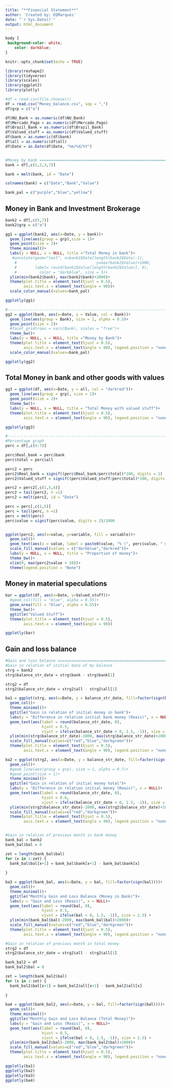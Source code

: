 ```yaml
---
title: "**Financial Statement**"
author: 'Created by: EQMarques'
date: "`r Sys.Date()`"
output: html_document
---
```


```css
body {
 background-color: white;
    color: darkblue;
}
```

```r
knitr::opts_chunk$set(echo = TRUE)

library(reshape2)
library(tidyverse)
library(scales)
library(ggplot2)
library(plotly)

#df = read.csv(file.choose())
df = read.csv("Money_balance.csv", sep = ",")
df$grp = c("a")

df$NU_Bank = as.numeric(df$NU_Bank)
df$Mercado_Pago = as.numeric(df$Mercado_Pago)
df$Brazil_Bank = as.numeric(df$Brazil_Bank)
df$Valued_stuff = as.numeric(df$Valued_stuff)
df$bank = as.numeric(df$bank)
df$all = as.numeric(df$all)
df$Date = as.Date(df$Date, "%m/%d/%Y")


#Money by bank ====================================================================================
bank = df[,c(1,2,3,7)]

bank = melt(bank, id = "Date")

colnames(bank) = c("Date","Bank","Value")

bank_pal = c("purple","blue","yellow")
```
## Money in Bank and Investment Brokerage 
```r
bank2 = df[,c(5,7)]
bank2$grp = c("a")

gg1 = ggplot(bank2, aes(x=Date, y = bank))+
  geom_line(aes(group = grp),size = 1)+
  geom_point(size = 2)+
  theme_minimal()+
  labs(y = NULL, x = NULL, title ="Total Money in bank")+
   #annotate(geom="text", x=bank2$Date[length(bank2$Date)-1],
    #                                   y=max(bank2$Value)+1000,
    #        label= round(bank2$Value[length(bank2$Value)], 0),
    #          color = "darkblue", size = 5)+
  ylim(min(bank2$bank), max(bank2$bank)+2000)+
  theme(plot.title = element_text(hjust = 0.5), 
        axis.text.x = element_text(angle = 90))+
  scale_color_manual(values=bank_pal)

ggplotly(gg1)

#--------------------------------------------------------------------------------------
gg2 = ggplot(bank, aes(x=Date, y = Value, col = Bank))+
  geom_line(aes(group = Bank), size = 1, alpha = 0.5)+
  geom_point(size = 2)+
  #facet_grid(rows = vars(Bank), scales = "free")+
  theme_bw()+
  labs(y = NULL, x = NULL, title ="Money by Bank")+
  theme(plot.title = element_text(hjust = 0.5), 
        axis.text.x = element_text(angle = 90), legend.position = "none")+
  scale_color_manual(values=bank_pal)

ggplotly(gg2)
```

## Total Money in bank and other goods with values
```r

gg3 = ggplot(df, aes(x=Date, y = all, col = "darkred"))+
  geom_line(aes(group = grp), size = 1)+
  geom_point(size = 2)+
  theme_bw()+
  labs(y = NULL, x = NULL, title = "Total Money with valued stuff")+
  theme(plot.title = element_text(hjust = 0.5), 
        axis.text.x = element_text(angle = 90), legend.position = "none")

ggplotly(gg3)

#-------------------------------------------------------------------------------
#Percentage graph
perc = df[,c(4:7)]

perc$Real_bank = perc$bank
perc$total = perc$all

perc2 = perc
perc2$Real_bank = signif((perc$Real_bank/perc$total)*100, digits = 2)
perc2$Valued_stuff = signif((perc$Valued_stuff/perc$total)*100, digits = 2)

perc2 = perc2[,c(1,5,4)]
perc2 = tail(perc2, n =1)
perc2 = melt(perc2, id = "Date")

perc = perc[,c(1,5)]
perc = tail(perc, n =1)
perc = melt(perc)
perc$value = signif(perc$value, digits = 2)/1000


ggplot(perc2, aes(x=value, y=variable, fill = variable))+
  geom_col()+
  geom_text(aes(x = value, label = paste0(value, "% (", perc$value, " mil R$)")), color = "black", size=4, hjust = -0.1) +
  scale_fill_manual(values = c("darkblue","darkred"))+
  labs(y = NULL, x = NULL, title = "Proportion of money")+
  theme_bw()+
  xlim(0, max(perc2$value + 20))+
  theme(legend.position = "None")

```

## Money in material speculations
```r
bar = ggplot(df, aes(x=Date, y=Valued_stuff))+
  #geom_col(fill = "blue", alpha = 0.55)+
  geom_area(fill = "blue", alpha = 0.55)+
  theme_bw()+
  ggtitle("Valued Stuff")+
  theme(plot.title = element_text(hjust = 0.5), 
        axis.text.x = element_text(angle = 90))

ggplotly(bar)
```

## Gain and loss balance
```r
#Gain and loss balance ====================================================================
#Gain in relation of initial data of my balance
strg = bank2
strg$balance_str_date = strg$bank - strg$bank[1]

strg2 = df
strg2$balance_str_date = strg2$all - strg2$all[1]

ba1 = ggplot(strg, aes(x=Date, y = balance_str_date, fill=factor(sign(balance_str_date))))+
  geom_col()+
  theme_minimal()+
  ggtitle("Gain in relation of initial money in bank")+
  labs(y = "Difference in relation initial bank money (Reais)", x = NULL)+
  geom_text(aes(label = round(balance_str_date, 0),
                hjust = 0.5,
                vjust = ifelse(balance_str_date < 0, 1.5, -1)), size = 2.5) +
  ylim(min(strg$balance_str_date)-2000, max(strg$balance_str_date)+2000)+
  scale_fill_manual(values=c("red","blue","darkgreen"))+
  theme(plot.title = element_text(hjust = 0.5), 
        axis.text.x = element_text(angle = 90), legend.position = "none")

ba2 = ggplot(strg2, aes(x=Date, y = balance_str_date, fill=factor(sign(balance_str_date))))+
  geom_col()+
  #geom_line(aes(group = grp), size = 1, alpha = 0.7)+
  #geom_point(size = 1)+
  theme_minimal()+
  ggtitle("Gain in relation of initial money total")+
  labs(y = "Difference in relation initial money (Reais)", x = NULL)+
  geom_text(aes(label = round(balance_str_date, 0),
                hjust = 0.6,
                vjust = ifelse(balance_str_date < 0, 1.5, -1)), size = 2.5) +
  ylim(min(strg2$balance_str_date)-2000, max(strg2$balance_str_date)+2000)+
  scale_fill_manual(values=c("red","darkgreen"))+
  theme(plot.title = element_text(hjust = 0.5), 
        axis.text.x = element_text(angle = 90), legend.position = "none")


#Gain in relation of previous month in bank money
bank_bal = bank2
bank_bal$bal = 0

zet = length(bank_bal$bal)
for (x in 1:zet) {
  bank_bal$bal[x+1] = bank_bal$bank[x+1] - bank_bal$bank[x]
  
}

ba3 = ggplot(bank_bal, aes(x=Date, y = bal, fill=factor(sign(bal))))+
  geom_col()+
  theme_minimal()+
  ggtitle("Monthly Gain and Loss Balance (Money in Bank)")+
  labs(y = "Gain and Loss (Reais)", x = NULL)+
  geom_text(aes(label = round(bal, 0),
                hjust = 0.5,
                vjust = ifelse(bal < 0, 1.5, -1)), size = 2.5) +
  ylim(min(bank_bal$bal)-2000, max(bank_bal$bal)+2000)+
  scale_fill_manual(values=c("red","blue","darkgreen"))+
  theme(plot.title = element_text(hjust = 0.5), 
        axis.text.x = element_text(angle = 90), legend.position = "none")

#Gain in relation of previous month in total money
strg2 = df
strg2$balance_str_date = strg2$all - strg2$all[1]

bank_bal2 = df
bank_bal2$bal = 0

zet = length(bank_bal2$bal)
for (x in 1:zet) {
  bank_bal2$bal[x+1] = bank_bal2$all[x+1] - bank_bal2$all[x]
  
}

ba4 = ggplot(bank_bal2, aes(x=Date, y = bal, fill=factor(sign(bal))))+
  geom_col()+
  theme_minimal()+
  ggtitle("Monthly Gain and Loss Balance (Total Money)")+
  labs(y = "Gain and Loss (Reais)", x = NULL)+
  geom_text(aes(label = round(bal, 0),
                hjust = 0.5,
                vjust = ifelse(bal < 0, 1.5, -1)), size = 2.5) +
  ylim(min(bank_bal2$bal)-2000, max(bank_bal2$bal)+2000)+
  scale_fill_manual(values=c("red","blue","darkgreen"))+
  theme(plot.title = element_text(hjust = 0.5), 
        axis.text.x = element_text(angle = 90), legend.position = "none")

ggplotly(ba1)
ggplotly(ba2)
ggplotly(ba3)
ggplotly(ba4)
```
